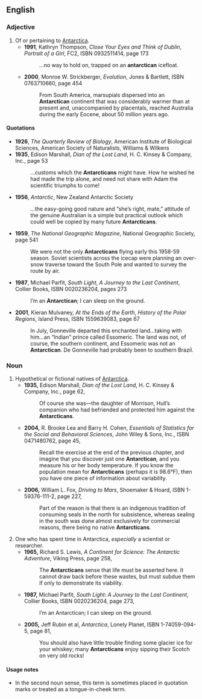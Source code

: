 ==English==

===Adjective===
{{en-adj|-}}

# Of or pertaining to [[Antarctica]].
#*'''1991''', Kathryn Thompson, ''Close Your Eyes and Think of Dublin'', ''Portrait of a Girl'', FC2, ISBN 0932511414, page 173
#*: ''...''no way to hold on, trapped on an '''antarctican''' icefloat.
#*'''2000''', Monroe W. Strickberger, ''Evolution'', Jones & Bartlett, ISBN 0763710660, page 454
#*: From South America, marsupials dispersed into an '''Antarctican''' continent that was considerably warmer than at present and, unaccompanied by placentals, reached Australia during the early Eocene, about 50 million years ago.

====Quotations====
{{rfv}}

*'''1926''', ''The Quarterly Review of Biology'', American Institute of Biological Sciences, American Society of Naturalists, Williams & Wilkens
*'''1935''', Edison Marshall, ''Dian of the Lost Land'', H. C. Kinsey & Company, Inc., page 53
*: ''...''customs which the '''Antarcticans''' might have. How he wished he had made the trip alone, and need not share with Adam the scientific triumphs to come!
*'''1956''', ''Antarctic'', New Zealand Antarctic Society
*: ''...''the easy-going good nature and “she’s right, mate,” attitude of the genuine Australian is a simple but practical outlook which could well be copied by many future '''Antarcticans'''.
*'''1959''', ''The National Geographic Magazine'', National Geographic Society, page 541
*: We were not the only '''Antarcticans''' flying early this 1958-59 season. Soviet scientists across the icecap were planning an over-snow traverse toward the South Pole and wanted to survey the route by air.
*'''1987''', Michael Parfit, ''South Light'', ''A Journey to the Last Continent'', Collier Books, ISBN 0020236204, pages 273
*: I’m an '''Antarctican'''; I can sleep on the ground.
*'''2001''', Kieran Mulvaney, ''At the Ends of the Earth'', ''History of the Polar Regions'', Island Press, ISBN 1559639083, page 67
*: In July, Gonneville departed this enchanted land''...''taking with him''...''an “Indian” prince called Essomeric. The land was not, of course, the southern continent, and Essomeric was not an '''Antarctican'''. De Gonneville had probably been to southern Brazil.

===Noun===
{{en-noun}}

# Hypothetical or fictional natives of [[Antarctica]].
#*'''1935,''' Edison Marshall, ''Dian of the Lost Land'', H. C. Kinsey &amp; Company, Inc., page 62,
#*:Of course she was—the daughter of Morrison, Hull’s companion who had befriended and protected him against the '''Antarcticans'''.
#*'''2004,''' R. Brooke Lea and Barry H. Cohen, ''Essentials of Statistics for the Social and Behavioral Sciences'', John Wiley &amp; Sons, Inc., ISBN 0471480762, page 45,
#*:Recall the exercise at the end of the previous chapter, and imagine that you discover just one '''Antarctican''', and you measure his or her body temperature. If you know the population mean for '''Antarcticans''' (perhaps it is 98.6&deg;F), then you have one piece of information about variability.
#*'''2006,''' William L. Fox, ''Driving to Mars'', Shoemaker &amp; Hoard, ISBN 1-59376-111-2, page 227,
#*:Part of the reason is that there is an indigenous tradition of consuming seals in the north for subsistence, whereas sealing in the south was done almost exclusively for commercial reasons, there being no native '''Antarcticans'''.
# One who has spent time in Antarctica, ''especially'' a scientist or researcher.
#*'''1965,''' Richard S. Lewis, ''A Continent for Science: The Antarctic Adventure'', Viking Press, page 258,
#*:The '''Antarcticans''' sense that life must be asserted here. It cannot draw back before these wastes, but must subdue them if only to demonstrate its viability.
#*'''1987,''' Michael Parfit, ''South Light: A Journey to the Last Continent'', Collier Books, ISBN 0020236204, page 273,
#*:I’m an Antarctican; I can sleep on the ground.
#*'''2005,''' Jeff Rubin et al, ''Antarctica'', Lonely Planet, ISBN 1-74059-094-5, page 81,
#*:You should also have little trouble finding some glacier ice for your whiskey; many '''Antarcticans''' enjoy sipping their Scotch on very old rocks!

====Usage notes====
* In the second noun sense, this term is sometimes placed in quotation marks or treated as a tongue-in-cheek term.